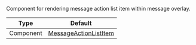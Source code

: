 Component for rendering message action list item within message overlay.

| Type | Default |
| - | - |
| Component | [MessageActionListItem](https://github.com/GetStream/stream-chat-react-native/blob/master/package/src/components/MessageOverlay/MessageActionListItem.tsx) |